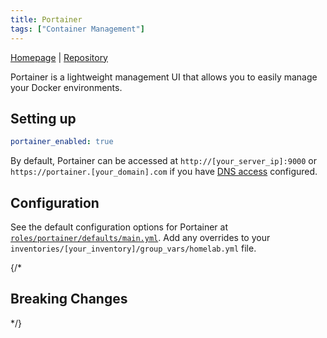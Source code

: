```yaml
---
title: Portainer
tags: ["Container Management"]
---
```



[Homepage](https://www.portainer.io/) |
[Repository](https://github.com/portainer/portainer)

<Tags tags={frontmatter.tags} />

Portainer is a lightweight management UI that allows you to easily manage your Docker environments.

## Setting up
```yaml title="inventories/homelab/group_vars/homelab.yml"
portainer_enabled: true
```

By default, Portainer can be accessed at `http://[your_server_ip]:9000` or `https://portainer.[your_domain].com` if you have [DNS access](../../guides/dns-access) configured.

## Configuration

See the default configuration options for Portainer at [`roles/portainer/defaults/main.yml`](https://github.com/Dylancyclone/ansible-homelab-orchestration/blob/main/roles/portainer/defaults/main.yml).
Add any overrides to your `inventories/[your_inventory]/group_vars/homelab.yml` file.

{/* 

## Breaking Changes

*/}
